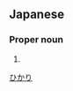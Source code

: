 ==Japanese==
{{ja-kanjitab|輝|莉}}

===Proper noun===
{{ja-pos|proper|ひかり}}

# {{given name|female|lang=ja|sort=ひかり}}

[[Category:Japanese female given names|ひかり]]